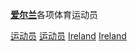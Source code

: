 '''[[爱尔兰|爱尔兰]]'''各项体育运动员
{{Commonscat|Sportspeople from Ireland}}

[[Category:各職業愛爾蘭人|运动员]]
[[Category:爱尔兰体育|运动员]]
[[Category:各国运动员|Ireland]]
[[Category:歐洲運動員|Ireland]]